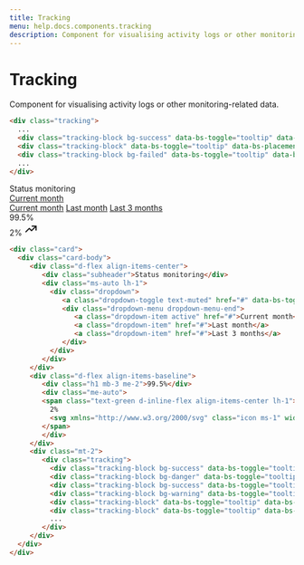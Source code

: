 ```yaml
---
title: Tracking
menu: help.docs.components.tracking
description: Component for visualising activity logs or other monitoring-related data.
---
```


# Tracking

Component for visualising activity logs or other monitoring-related data.

<Example centered columns={1}>
<div class="tracking">
	<div class="tracking-block bg-success" data-bs-toggle="tooltip" data-bs-placement="top" title="Operational"></div>
	<div class="tracking-block bg-success" data-bs-toggle="tooltip" data-bs-placement="top" title="Operational"></div>
	<div class="tracking-block bg-success" data-bs-toggle="tooltip" data-bs-placement="top" title="Operational"></div>
	<div class="tracking-block bg-success" data-bs-toggle="tooltip" data-bs-placement="top" title="Operational"></div>
	<div class="tracking-block bg-danger" data-bs-toggle="tooltip" data-bs-placement="top" title="Downtime"></div>
	<div class="tracking-block bg-success" data-bs-toggle="tooltip" data-bs-placement="top" title="Operational"></div>
	<div class="tracking-block bg-success" data-bs-toggle="tooltip" data-bs-placement="top" title="Operational"></div>
	<div class="tracking-block bg-success" data-bs-toggle="tooltip" data-bs-placement="top" title="Operational"></div>
	<div class="tracking-block bg-success" data-bs-toggle="tooltip" data-bs-placement="top" title="Operational"></div>
	<div class="tracking-block bg-success" data-bs-toggle="tooltip" data-bs-placement="top" title="Operational"></div>
	<div class="tracking-block bg-success" data-bs-toggle="tooltip" data-bs-placement="top" title="Operational"></div>
	<div class="tracking-block bg-success" data-bs-toggle="tooltip" data-bs-placement="top" title="Operational"></div>
	<div class="tracking-block bg-success" data-bs-toggle="tooltip" data-bs-placement="top" title="Operational"></div>
	<div class="tracking-block bg-warning" data-bs-toggle="tooltip" data-bs-placement="top" title="Big load"></div>
	<div class="tracking-block bg-success" data-bs-toggle="tooltip" data-bs-placement="top" title="Operational"></div>
	<div class="tracking-block bg-success" data-bs-toggle="tooltip" data-bs-placement="top" title="Operational"></div>
	<div class="tracking-block bg-success" data-bs-toggle="tooltip" data-bs-placement="top" title="Operational"></div>
	<div class="tracking-block bg-danger" data-bs-toggle="tooltip" data-bs-placement="top" title="Downtime"></div>
	<div class="tracking-block bg-success" data-bs-toggle="tooltip" data-bs-placement="top" title="Operational"></div>
	<div class="tracking-block bg-success" data-bs-toggle="tooltip" data-bs-placement="top" title="Operational"></div>
	<div class="tracking-block bg-success" data-bs-toggle="tooltip" data-bs-placement="top" title="Operational"></div>
	<div class="tracking-block" data-bs-toggle="tooltip" data-bs-placement="top" title="No data"></div>
	<div class="tracking-block" data-bs-toggle="tooltip" data-bs-placement="top" title="No data"></div>
	<div class="tracking-block bg-success" data-bs-toggle="tooltip" data-bs-placement="top" title="Operational"></div>
	<div class="tracking-block bg-success" data-bs-toggle="tooltip" data-bs-placement="top" title="Operational"></div>
	<div class="tracking-block bg-success" data-bs-toggle="tooltip" data-bs-placement="top" title="Operational"></div>
	<div class="tracking-block bg-success" data-bs-toggle="tooltip" data-bs-placement="top" title="Operational"></div>
	<div class="tracking-block bg-success" data-bs-toggle="tooltip" data-bs-placement="top" title="Operational"></div>
	<div class="tracking-block bg-success" data-bs-toggle="tooltip" data-bs-placement="top" title="Operational"></div>
	<div class="tracking-block bg-success" data-bs-toggle="tooltip" data-bs-placement="top" title="Operational"></div>
</div>
</Example>

~~~html
<div class="tracking">
  ...
  <div class="tracking-block bg-success" data-bs-toggle="tooltip" data-bs-placement="top" title="Operational"></div>
  <div class="tracking-block" data-bs-toggle="tooltip" data-bs-placement="top" title="No data"></div>
  <div class="tracking-block bg-failed" data-bs-toggle="tooltip" data-bs-placement="top" title="Operational"></div>
  ...
</div>
~~~

<Example centered columns={1}>
<div class="card">
  <div class="card-body">
	 <div class="d-flex align-items-center">
		<div class="subheader">Status monitoring</div>
		<div class="ms-auto lh-1">
		  <div class="dropdown">
			 <a class="dropdown-toggle text-muted" href="#" data-bs-toggle="dropdown" aria-haspopup="true" aria-expanded="false">Current month</a>
			 <div class="dropdown-menu dropdown-menu-end">
				<a class="dropdown-item active" href="#">Current month</a>
				<a class="dropdown-item" href="#">Last month</a>
				<a class="dropdown-item" href="#">Last 3 months</a>
			 </div>
		  </div>
		</div>
	 </div>
	 <div class="d-flex align-items-baseline">
		<div class="h1 mb-3 me-2">99.5%</div>
		<div class="me-auto">
		<span class="text-green d-inline-flex align-items-center lh-1">
		  2%
		  <svg xmlns="http://www.w3.org/2000/svg" class="icon ms-1" width="24" height="24" viewBox="0 0 24 24" stroke-width="2" stroke="currentColor" fill="none" stroke-linecap="round" stroke-linejoin="round"><path stroke="none" d="M0 0h24v24H0z" fill="none"/><polyline points="3 17 9 11 13 15 21 7" /><polyline points="14 7 21 7 21 14" /></svg>
		</span>
		</div>
	 </div>
	 <div class="mt-2">
		<div class="tracking">
		  <div class="tracking-block bg-success" data-bs-toggle="tooltip" data-bs-placement="top" title="Operational"></div>
		  <div class="tracking-block bg-success" data-bs-toggle="tooltip" data-bs-placement="top" title="Operational"></div>
		  <div class="tracking-block bg-success" data-bs-toggle="tooltip" data-bs-placement="top" title="Operational"></div>
		  <div class="tracking-block bg-success" data-bs-toggle="tooltip" data-bs-placement="top" title="Operational"></div>
		  <div class="tracking-block bg-danger" data-bs-toggle="tooltip" data-bs-placement="top" title="Downtime"></div>
		  <div class="tracking-block bg-success" data-bs-toggle="tooltip" data-bs-placement="top" title="Operational"></div>
		  <div class="tracking-block bg-success" data-bs-toggle="tooltip" data-bs-placement="top" title="Operational"></div>
		  <div class="tracking-block bg-success" data-bs-toggle="tooltip" data-bs-placement="top" title="Operational"></div>
		  <div class="tracking-block bg-success" data-bs-toggle="tooltip" data-bs-placement="top" title="Operational"></div>
		  <div class="tracking-block bg-success" data-bs-toggle="tooltip" data-bs-placement="top" title="Operational"></div>
		  <div class="tracking-block bg-success" data-bs-toggle="tooltip" data-bs-placement="top" title="Operational"></div>
		  <div class="tracking-block bg-success" data-bs-toggle="tooltip" data-bs-placement="top" title="Operational"></div>
		  <div class="tracking-block bg-success" data-bs-toggle="tooltip" data-bs-placement="top" title="Operational"></div>
		  <div class="tracking-block bg-warning" data-bs-toggle="tooltip" data-bs-placement="top" title="Big load"></div>
		  <div class="tracking-block bg-success" data-bs-toggle="tooltip" data-bs-placement="top" title="Operational"></div>
		  <div class="tracking-block bg-success" data-bs-toggle="tooltip" data-bs-placement="top" title="Operational"></div>
		  <div class="tracking-block bg-success" data-bs-toggle="tooltip" data-bs-placement="top" title="Operational"></div>
		  <div class="tracking-block bg-danger" data-bs-toggle="tooltip" data-bs-placement="top" title="Downtime"></div>
		  <div class="tracking-block bg-success" data-bs-toggle="tooltip" data-bs-placement="top" title="Operational"></div>
		  <div class="tracking-block bg-success" data-bs-toggle="tooltip" data-bs-placement="top" title="Operational"></div>
		  <div class="tracking-block bg-success" data-bs-toggle="tooltip" data-bs-placement="top" title="Operational"></div>
		  <div class="tracking-block" data-bs-toggle="tooltip" data-bs-placement="top" title="No data"></div>
		  <div class="tracking-block" data-bs-toggle="tooltip" data-bs-placement="top" title="No data"></div>
		  <div class="tracking-block bg-success" data-bs-toggle="tooltip" data-bs-placement="top" title="Operational"></div>
		  <div class="tracking-block bg-success" data-bs-toggle="tooltip" data-bs-placement="top" title="Operational"></div>
		  <div class="tracking-block bg-success" data-bs-toggle="tooltip" data-bs-placement="top" title="Operational"></div>
		  <div class="tracking-block bg-success" data-bs-toggle="tooltip" data-bs-placement="top" title="Operational"></div>
		  <div class="tracking-block bg-success" data-bs-toggle="tooltip" data-bs-placement="top" title="Operational"></div>
		  <div class="tracking-block bg-success" data-bs-toggle="tooltip" data-bs-placement="top" title="Operational"></div>
		  <div class="tracking-block bg-success" data-bs-toggle="tooltip" data-bs-placement="top" title="Operational"></div>
		</div>
	 </div>
  </div>
</div>
</Example>

~~~html
<div class="card">
  <div class="card-body">
	 <div class="d-flex align-items-center">
		<div class="subheader">Status monitoring</div>
		<div class="ms-auto lh-1">
		  <div class="dropdown">
			 <a class="dropdown-toggle text-muted" href="#" data-bs-toggle="dropdown" aria-haspopup="true" aria-expanded="false">Current month</a>
			 <div class="dropdown-menu dropdown-menu-end">
				<a class="dropdown-item active" href="#">Current month</a>
				<a class="dropdown-item" href="#">Last month</a>
				<a class="dropdown-item" href="#">Last 3 months</a>
			 </div>
		  </div>
		</div>
	 </div>
	 <div class="d-flex align-items-baseline">
		<div class="h1 mb-3 me-2">99.5%</div>
		<div class="me-auto">
		<span class="text-green d-inline-flex align-items-center lh-1">
		  2%
		  <svg xmlns="http://www.w3.org/2000/svg" class="icon ms-1" width="24" height="24" viewBox="0 0 24 24" stroke-width="2" stroke="currentColor" fill="none" stroke-linecap="round" stroke-linejoin="round"><path stroke="none" d="M0 0h24v24H0z" fill="none"/><polyline points="3 17 9 11 13 15 21 7" /><polyline points="14 7 21 7 21 14" /></svg>
		</span>
		</div>
	 </div>
	 <div class="mt-2">
		<div class="tracking">
		  <div class="tracking-block bg-success" data-bs-toggle="tooltip" data-bs-placement="top" title="Operational"></div>
		  <div class="tracking-block bg-danger" data-bs-toggle="tooltip" data-bs-placement="top" title="Downtime"></div>
		  <div class="tracking-block bg-success" data-bs-toggle="tooltip" data-bs-placement="top" title="Operational"></div>
		  <div class="tracking-block bg-warning" data-bs-toggle="tooltip" data-bs-placement="top" title="Big load"></div>
		  <div class="tracking-block" data-bs-toggle="tooltip" data-bs-placement="top" title="No data"></div>
		  <div class="tracking-block" data-bs-toggle="tooltip" data-bs-placement="top" title="No data"></div>
		  ...
		</div>
	 </div>
  </div>
</div>
~~~